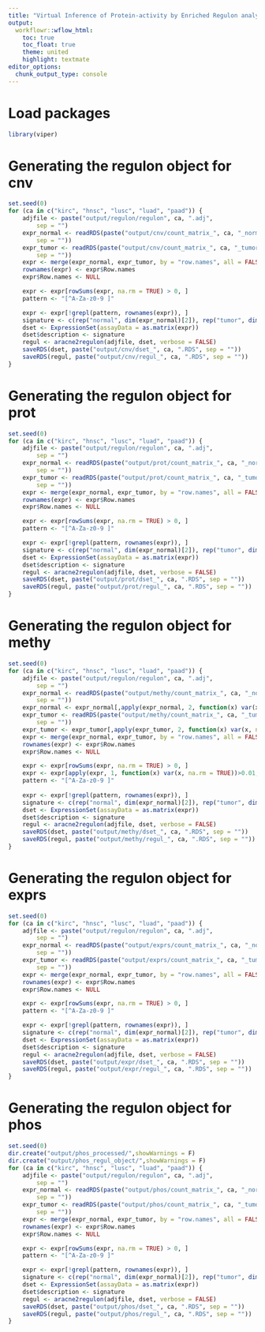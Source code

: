 ```yaml
---
title: "Virtual Inference of Protein-activity by Enriched Regulon analysis (preparing input)"
output:
  workflowr::wflow_html:
    toc: true
    toc_float: true
    theme: united
    highlight: textmate
editor_options:
  chunk_output_type: console
---
```


# Load packages
```r
library(viper)
```

# Generating the regulon object for cnv
```r
set.seed(0)
for (ca in c("kirc", "hnsc", "lusc", "luad", "paad")) {
    adjfile <- paste("output/regulon/regulon", ca, ".adj",
        sep = "")
    expr_normal <- readRDS(paste("output/cnv/count_matrix_", ca, "_normal.RDS",
        sep = ""))
    expr_tumor <- readRDS(paste("output/cnv/count_matrix_", ca, "_tumor.RDS",
        sep = ""))
    expr <- merge(expr_normal, expr_tumor, by = "row.names", all = FALSE)
    rownames(expr) <- expr$Row.names
    expr$Row.names <- NULL

    expr <- expr[rowSums(expr, na.rm = TRUE) > 0, ]
    pattern <- "[^A-Za-z0-9 ]"

    expr <- expr[!grepl(pattern, rownames(expr)), ]
    signature <- c(rep("normal", dim(expr_normal)[2]), rep("tumor", dim(expr_tumor)[2]))
    dset <- ExpressionSet(assayData = as.matrix(expr))
    dset$description <- signature
    regul <- aracne2regulon(adjfile, dset, verbose = FALSE)
    saveRDS(dset, paste("output/cnv/dset_", ca, ".RDS", sep = ""))
    saveRDS(regul, paste("output/cnv/regul_", ca, ".RDS", sep = ""))
}
```

# Generating the regulon object for prot
```r
set.seed(0)
for (ca in c("kirc", "hnsc", "lusc", "luad", "paad")) {
    adjfile <- paste("output/regulon/regulon", ca, ".adj",
        sep = "")
    expr_normal <- readRDS(paste("output/prot/count_matrix_", ca, "_normal.RDS",
        sep = ""))
    expr_tumor <- readRDS(paste("output/prot/count_matrix_", ca, "_tumor.RDS",
        sep = ""))
    expr <- merge(expr_normal, expr_tumor, by = "row.names", all = FALSE)
    rownames(expr) <- expr$Row.names
    expr$Row.names <- NULL

    expr <- expr[rowSums(expr, na.rm = TRUE) > 0, ]
    pattern <- "[^A-Za-z0-9 ]"

    expr <- expr[!grepl(pattern, rownames(expr)), ]
    signature <- c(rep("normal", dim(expr_normal)[2]), rep("tumor", dim(expr_tumor)[2]))
    dset <- ExpressionSet(assayData = as.matrix(expr))
    dset$description <- signature
    regul <- aracne2regulon(adjfile, dset, verbose = FALSE)
    saveRDS(dset, paste("output/prot/dset_", ca, ".RDS", sep = ""))
    saveRDS(regul, paste("output/prot/regul_", ca, ".RDS", sep = ""))
}
```

# Generating the regulon object for methy
```r
set.seed(0)
for (ca in c("kirc", "hnsc", "lusc", "luad", "paad")) {
    adjfile <- paste("output/regulon/regulon", ca, ".adj",
        sep = "")
    expr_normal <- readRDS(paste("output/methy/count_matrix_", ca, "_normal.RDS",
        sep = ""))
    expr_normal <- expr_normal[,apply(expr_normal, 2, function(x) var(x, na.rm = TRUE))>0.015]
    expr_tumor <- readRDS(paste("output/methy/count_matrix_", ca, "_tumor.RDS",
        sep = ""))
    expr_tumor <- expr_tumor[,apply(expr_tumor, 2, function(x) var(x, na.rm = TRUE))>0.015]
    expr <- merge(expr_normal, expr_tumor, by = "row.names", all = FALSE)
    rownames(expr) <- expr$Row.names
    expr$Row.names <- NULL

    expr <- expr[rowSums(expr, na.rm = TRUE) > 0, ]
    expr <- expr[apply(expr, 1, function(x) var(x, na.rm = TRUE))>0.01, ]
    pattern <- "[^A-Za-z0-9 ]"
    
    expr <- expr[!grepl(pattern, rownames(expr)), ]
    signature <- c(rep("normal", dim(expr_normal)[2]), rep("tumor", dim(expr_tumor)[2]))
    dset <- ExpressionSet(assayData = as.matrix(expr))
    dset$description <- signature
    regul <- aracne2regulon(adjfile, dset, verbose = FALSE)
    saveRDS(dset, paste("output/methy/dset_", ca, ".RDS", sep = ""))
    saveRDS(regul, paste("output/methy/regul_", ca, ".RDS", sep = ""))
}
```

# Generating the regulon object for exprs
```r
set.seed(0)
for (ca in c("kirc", "hnsc", "lusc", "luad", "paad")) {
    adjfile <- paste("output/regulon/regulon", ca, ".adj",
        sep = "")
    expr_normal <- readRDS(paste("output/exprs/count_matrix_", ca, "_normal.RDS",
        sep = ""))
    expr_tumor <- readRDS(paste("output/exprs/count_matrix_", ca, "_tumor.RDS",
        sep = ""))
    expr <- merge(expr_normal, expr_tumor, by = "row.names", all = FALSE)
    rownames(expr) <- expr$Row.names
    expr$Row.names <- NULL

    expr <- expr[rowSums(expr, na.rm = TRUE) > 0, ]
    pattern <- "[^A-Za-z0-9 ]"

    expr <- expr[!grepl(pattern, rownames(expr)), ]
    signature <- c(rep("normal", dim(expr_normal)[2]), rep("tumor", dim(expr_tumor)[2]))
    dset <- ExpressionSet(assayData = as.matrix(expr))
    dset$description <- signature
    regul <- aracne2regulon(adjfile, dset, verbose = FALSE)
    saveRDS(dset, paste("output/expr/dset_", ca, ".RDS", sep = ""))
    saveRDS(regul, paste("output/expr/regul_", ca, ".RDS", sep = ""))
}
```

# Generating the regulon object for phos
```r
set.seed(0)
dir.create("output/phos_processed/",showWarnings = F)
dir.create("output/phos_regul_object/",showWarnings = F)
for (ca in c("kirc", "hnsc", "lusc", "luad", "paad")) {
    adjfile <- paste("output/regulon/regulon", ca, ".adj",
        sep = "")
    expr_normal <- readRDS(paste("output/phos/count_matrix_", ca, "_normal.RDS",
        sep = ""))
    expr_tumor <- readRDS(paste("output/phos/count_matrix_", ca, "_tumor.RDS",
        sep = ""))
    expr <- merge(expr_normal, expr_tumor, by = "row.names", all = FALSE)
    rownames(expr) <- expr$Row.names
    expr$Row.names <- NULL

    expr <- expr[rowSums(expr, na.rm = TRUE) > 0, ]
    pattern <- "[^A-Za-z0-9 ]"

    expr <- expr[!grepl(pattern, rownames(expr)), ]
    signature <- c(rep("normal", dim(expr_normal)[2]), rep("tumor", dim(expr_tumor)[2]))
    dset <- ExpressionSet(assayData = as.matrix(expr))
    dset$description <- signature
    regul <- aracne2regulon(adjfile, dset, verbose = FALSE)
    saveRDS(dset, paste("output/phos/dset_", ca, ".RDS", sep = ""))
    saveRDS(regul, paste("output/phos/regul_", ca, ".RDS", sep = ""))
}
```
